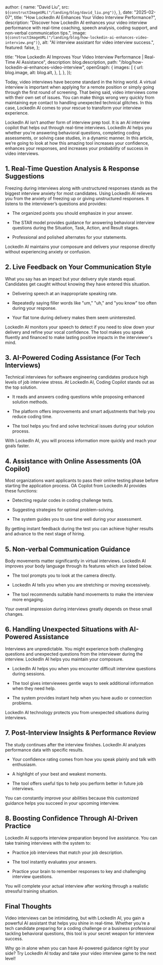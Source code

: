 
  author: {
    name: "David Liu",
    src: `${constructImageURL("/landing/blog/david_liu.png")}`,
  },
  date: "2025-02-07",
  title: "How LockedIn AI Enhances Your Video Interview Performance?",
  description:
    "Discover how LockedIn AI enhances your video interview performance with real-time coaching, speech analysis, coding support, and non-verbal communication tips.",
  image: `${constructImageURL("/landing/blog/how-lockedin-ai-enhances-video-interview.png")}`,
  alt: "AI interview assistant for video interview success.",
  featured: false,
};

  title:
    "How LockedIn AI Improves Your Video Interview Performance | Real-Time AI Assistance",
  description: blog.description,
  path: "/blog/how-lockedin-ai-enhances-video-interview",
  openGraph: {
    images: [
      {
        url: blog.image,
        alt: blog.alt,
      },
    ],
  },
});


Today, video interviews have become standard in the hiring world. A virtual interview is important when applying for a remote position or simply going through the first round of screening. That being said, video interviews come with their own set of issues. You can make things wrong very quickly from maintaining eye contact to handling unexpected technical glitches. In this case, LockedIn AI comes to your rescue to transform your interview experience.

LockedIn AI isn’t another form of interview prep tool. It is an AI interview copilot that helps out through real-time interviews. LockedIn AI helps you whether you’re answering behavioral questions, completing coding assessments, or solving case studies, in a dynamic manner. In this article, we’re going to look at how this amazing tool increases your confidence, enhances your responses, and increases your probability of success in video interviews.

## 1. Real-Time Question Analysis & Response Suggestions

Freezing during interviews along with unstructured responses stands as the biggest interview anxiety for most candidates. Using LockedIn AI relieves you from the anxiety of freezing up or giving unstructured responses. It listens to the interviewer’s questions and provides:

- The organized points you should emphasize in your answer.

- The STAR model provides guidance for answering behavioral interview questions during the Situation, Task, Action, and Result stages.

- Professional and polished alternates for your statements.

LockedIn AI maintains your composure and delivers your response directly without experiencing anxiety or confusion.

## 2. Live Feedback on Your Communication Style

What you say has an impact but your delivery style stands equal. Candidates get caught without knowing they have entered this situation.

- Delivering speech at an inappropriate speaking rate.

- Repeatedly saying filler words like "um," "uh," and "you know" too often during your response.

- Your flat tone during delivery makes them seem uninterested.

LockedIn AI monitors your speech to detect if you need to slow down your delivery and refine your vocal confidence. The tool makes you speak fluently and financed to make lasting positive impacts in the interviewer's mind.

## 3. AI-Powered Coding Assistance (For Tech Interviews)

Technical interviews for software engineering candidates produce high levels of job interview stress. At LockedIn AI, Coding Copilot stands out as the top solution.

- It reads and answers coding questions while proposing enhanced solution methods.

- The platform offers improvements and smart adjustments that help you reduce coding time.

- The tool helps you find and solve technical issues during your solution process.

With LockedIn AI, you will process information more quickly and reach your goals faster.

## 4. Assistance with Online Assessments (OA Copilot)

Most organizations want applicants to pass their online testing phase before starting the application process. OA Copilot from LockedIn AI provides these functions:

- Detecting regular codes in coding challenge tests.

- Suggesting strategies for optimal problem-solving.

- The system guides you to use time well during your assessment.

By getting instant feedback during the test you can achieve higher results and advance to the next stage of hiring.

## 5. Non-verbal Communication Guidance

Body movements matter significantly in virtual interviews. LockedIn AI improves your body language through its features which are listed below.

- The tool prompts you to look at the camera directly.

- LockedIn AI tells you when you are stretching or moving excessively.

- The tool recommends suitable hand movements to make the interview more engaging.

Your overall impression during interviews greatly depends on these small changes.

## 6. Handling Unexpected Situations with AI-Powered Assistance

Interviews are unpredictable. You might experience both challenging questions and unexpected questions from the interviewer during the interview. LockedIn AI helps you maintain your composure.

- LockedIn AI helps you when you encounter difficult interview questions during sessions.

- The tool gives interviewees gentle ways to seek additional information when they need help.

- The system provides instant help when you have audio or connection problems.

LockedIn AI technology protects you from unexpected situations during interviews.

## 7. Post-Interview Insights & Performance Review

The study continues after the interview finishes. LockedIn AI analyzes performance data with specific results.

- Your confidence rating comes from how you speak plainly and talk with enthusiasm.

- A highlight of your best and weakest moments.

- The tool offers useful tips to help you perform better in future job interviews.

You can constantly improve your abilities because this customized guidance helps you succeed in your upcoming interview.

## 8. Boosting Confidence Through AI-Driven Practice

LockedIn AI supports interview preparation beyond live assistance. You can take training interviews with the system to:

- Practice job interviews that match your job description.

- The tool instantly evaluates your answers.

- Practice your brain to remember responses to key and challenging interview questions.

You will complete your actual interview after working through a realistic stressful training situation.

## Final Thoughts

Video interviews can be intimidating, but with LockedIn AI, you gain a powerful AI assistant that helps you shine in real-time. Whether you’re a tech candidate preparing for a coding challenge or a business professional tackling behavioral questions, this tool is your secret weapon for interview success.

Why go in alone when you can have AI-powered guidance right by your side? Try LockedIn AI today and take your video interview game to the next level!
